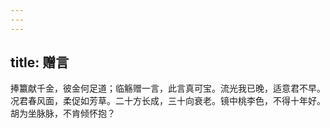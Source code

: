 ```yaml
---
---
---
```

title: 赠言
---



捧籝献千金，彼金何足道；临觞赠一言，此言真可宝。流光我已晚，适意君不早。况君春风面，柔促如芳草。二十方长成，三十向衰老。镜中桃李色，不得十年好。胡为坐脉脉，不肯倾怀抱？